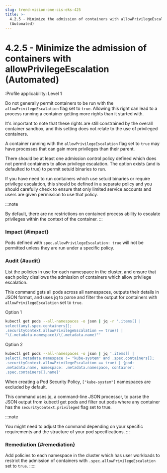 ```yaml
---
slug: trend-vision-one-cis-eks-425
title: >-
  4.2.5 - Minimize the admission of containers with allowPrivilegeEscalation
  (Automated)
---
```

# 4.2.5 - Minimize the admission of containers with allowPrivilegeEscalation (Automated)

:Profile applicability: Level 1

Do not generally permit containers to be run with the `allowPrivilegeEscalation` flag set to `true`. Allowing this right can lead to a process running a container getting more rights than it started with.

It's important to note that these rights are still constrained by the overall container sandbox, and this setting does not relate to the use of privileged containers.

A container running with the `allowPrivilegeEscalation` flag set to `true` may have processes that can gain more privileges than their parent.

There should be at least one admission control policy defined which does not permit containers to allow privilege escalation. The option exists (and is defaulted to true) to permit setuid binaries to run.

If you have need to run containers which use setuid binaries or require privilege escalation, this should be defined in a separate policy and you should carefully check to ensure that only limited service accounts and users are given permission to use that policy.

:::note

By default, there are no restrictions on contained process ability to escalate privileges within the context of the container.
:::

### Impact {#impact}

Pods defined with `spec.allowPrivilegeEscalation: true` will not be permitted unless they are run under a specific policy.

### Audit {#audit}

List the policies in use for each namespace in the cluster, and ensure that each policy disallows the admission of containers which allow privilege escalation.

This command gets all pods across all namespaces, outputs their details in JSON format, and uses jq to parse and filter the output for containers with `allowPrivilegeEscalation` set to `true`.

Option 1

```bash
kubectl get pods --all-namespaces -o json | jq -r '.items[] |
select(any(.spec.containers[];
.securityContext.allowPrivilegeEscalation == true)) |
"\(.metadata.namespace)/\(.metadata.name)"'
```

Option 2

```bash
kubectl get pods --all-namespaces -o json | jq '.items[] |
select(.metadata.namespace != "kube-system" and .spec.containers[];
.securityContext.allowPrivilegeEscalation == true) | {pod:
.metadata.name, namespace: .metadata.namespace, container:
.spec.containers[].name}'
```

When creating a Pod Security Policy, `["kube-system"]` namespaces are excluded by default.

This command uses jq, a command-line JSON processor, to parse the JSON output from kubectl get pods and filter out pods where any container has the `securityContext.privileged` flag set to true.

:::note

You might need to adjust the command depending on your specific requirements and the structure of your pod specifications.
:::

### Remediation {#remediation}

Add policies to each namespace in the cluster which has user workloads to restrict the admission of containers with `.spec.allowPrivilegeEscalation` set to `true`.
:::::
